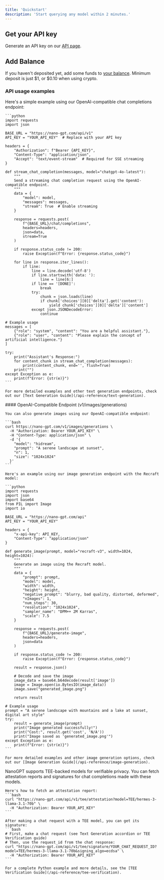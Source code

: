 ```yaml
---
title: 'Quickstart'
description: 'Start querying any model within 2 minutes.'
---
```


## Get your API key

Generate an API key on our [API page](https://nano-gpt.com/api).

## Add Balance

If you haven't deposited yet, add some funds to [your balance](https://nano-gpt.com/balance). Minimum deposit is just \$1, or \$0.10 when using crypto.

### API usage examples

<AccordionGroup>
  <Accordion icon="message-bot" title="Text Generation">
    Here's a simple example using our OpenAI-compatible chat completions endpoint:

    ```python
    import requests
    import json

    BASE_URL = "https://nano-gpt.com/api/v1"
    API_KEY = "YOUR_API_KEY"  # Replace with your API key

    headers = {
        "Authorization": f"Bearer {API_KEY}",
        "Content-Type": "application/json",
        "Accept": "text/event-stream"  # Required for SSE streaming
    }

    def stream_chat_completion(messages, model="chatgpt-4o-latest"):
        """
        Send a streaming chat completion request using the OpenAI-compatible endpoint.
        """
        data = {
            "model": model,
            "messages": messages,
            "stream": True  # Enable streaming
        }

        response = requests.post(
            f"{BASE_URL}/chat/completions",
            headers=headers,
            json=data,
            stream=True
        )

        if response.status_code != 200:
            raise Exception(f"Error: {response.status_code}")

        for line in response.iter_lines():
            if line:
                line = line.decode('utf-8')
                if line.startswith('data: '):
                    line = line[6:]
                if line == '[DONE]':
                    break
                try:
                    chunk = json.loads(line)
                    if chunk['choices'][0]['delta'].get('content'):
                        yield chunk['choices'][0]['delta']['content']
                except json.JSONDecodeError:
                    continue

    # Example usage
    messages = [
        {"role": "system", "content": "You are a helpful assistant."},
        {"role": "user", "content": "Please explain the concept of artificial intelligence."}
    ]

    try:
        print("Assistant's Response:")
        for content_chunk in stream_chat_completion(messages):
            print(content_chunk, end='', flush=True)
        print("")
    except Exception as e:
        print(f"Error: {str(e)}")
    ```

    For more detailed examples and other text generation endpoints, check out our [Text Generation Guide](/api-reference/text-generation).
  </Accordion>

  <Accordion icon="image" title="Image Generation">
    #### OpenAI-Compatible Endpoint (v1/images/generations)

    You can also generate images using our OpenAI-compatible endpoint:

    ```bash
    curl https://nano-gpt.com/v1/images/generations \
      -H "Authorization: Bearer YOUR_API_KEY" \
      -H "Content-Type: application/json" \
      -d '{
        "model": "hidream",
        "prompt": "A serene landscape at sunset",
        "n": 1,
        "size": "1024x1024"
      }'
    ```

    Here's an example using our image generation endpoint with the Recraft model:

    ```python
    import requests
    import json
    import base64
    from PIL import Image
    import io

    BASE_URL = "https://nano-gpt.com/api"
    API_KEY = "YOUR_API_KEY"

    headers = {
        "x-api-key": API_KEY,
        "Content-Type": "application/json"
    }

    def generate_image(prompt, model="recraft-v3", width=1024, height=1024):
        """
        Generate an image using the Recraft model.
        """
        data = {
            "prompt": prompt,
            "model": model,
            "width": width,
            "height": height,
            "negative_prompt": "blurry, bad quality, distorted, deformed",
            "nImages": 1,
            "num_steps": 30,
            "resolution": "1024x1024",
            "sampler_name": "DPM++ 2M Karras",
            "scale": 7.5
        }

        response = requests.post(
            f"{BASE_URL}/generate-image",
            headers=headers,
            json=data
        )

        if response.status_code != 200:
            raise Exception(f"Error: {response.status_code}")

        result = response.json()
        
        # Decode and save the image
        image_data = base64.b64decode(result['image'])
        image = Image.open(io.BytesIO(image_data))
        image.save("generated_image.png")
        
        return result

    # Example usage
    prompt = "A serene landscape with mountains and a lake at sunset, digital art style"
    try:
        result = generate_image(prompt)
        print("Image generated successfully!")
        print("Cost:", result.get('cost', 'N/A'))
        print("Image saved as 'generated_image.png'")
    except Exception as e:
        print(f"Error: {str(e)}")
    ```

    For more detailed examples and other image generation options, check out our [Image Generation Guide](/api-reference/image-generation).
  </Accordion> 

  <Accordion icon="shield-check" title="TEE Model Verification">
    NanoGPT supports TEE-backed models for verifiable privacy. You can fetch attestation reports and signatures for chat completions made with these models.

    Here's how to fetch an attestation report:
    ```bash
    curl "https://nano-gpt.com/api/v1/tee/attestation?model=TEE/hermes-3-llama-3.1-70b" \
      -H "Authorization: Bearer YOUR_API_KEY"
    ```

    After making a chat request with a TEE model, you can get its signature:
    ```bash
    # First, make a chat request (see Text Generation accordion or TEE Verification guide)
    # Then, use the request_id from the chat response:
    curl "https://nano-gpt.com/api/v1/tee/signature/YOUR_CHAT_REQUEST_ID?model=TEE/hermes-3-llama-3.1-70b&signing_algo=ecdsa" \
      -H "Authorization: Bearer YOUR_API_KEY"
    ```

    For a complete Python example and more details, see the [TEE Verification Guide](/api-reference/tee-verification).
  </Accordion>
</AccordionGroup> 
